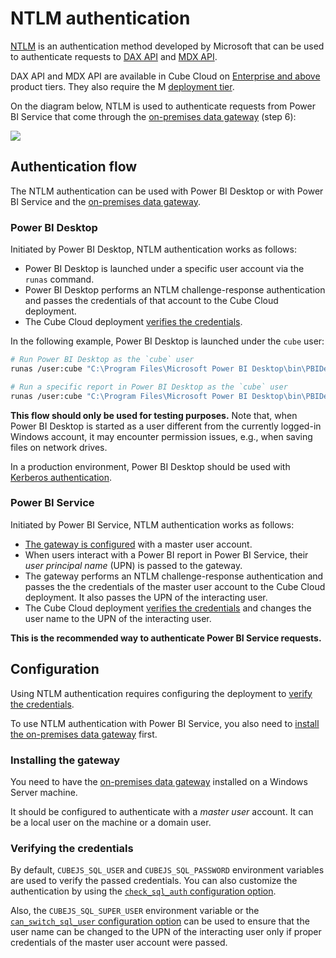 # NTLM authentication

[NTLM][link-ntlm] is an authentication method developed by Microsoft that can be used to
authenticate requests to [DAX API][ref-dax-api] and [MDX API][ref-mdx-api].

<SuccessBox>

DAX API and MDX API are available in Cube Cloud on [Enterprise and above](https://cube.dev/pricing) product tiers.
They also require the M [deployment tier](/product/deployment/cloud/pricing#deployment-tiers).

</SuccessBox>

On the diagram below, NTLM is used to authenticate requests from Power BI Service that
come through the [on-premises data gateway][link-power-bi-opdg] (step 6):

![](https://ucarecdn.com/174dc60b-dee0-405c-987f-4f1afb44afce/)

## Authentication flow

The NTLM authentication can be used with Power BI Desktop or with Power BI Service and
the [on-premises data gateway][link-power-bi-opdg].

### Power BI Desktop

Initiated by Power BI Desktop, NTLM authentication works as follows:

* Power BI Desktop is launched under a specific user account via the `runas` command.
* Power BI Desktop performs an NTLM challenge-response authentication and passes the
credentials of that account to the Cube Cloud deployment.
* The Cube Cloud deployment [verifies the credentials](#verifying-the-credentials).

In the following example, Power BI Desktop is launched under the `cube` user:

```bash
# Run Power BI Desktop as the `cube` user
runas /user:cube "C:\Program Files\Microsoft Power BI Desktop\bin\PBIDesktop.exe"

# Run a specific report in Power BI Desktop as the `cube` user 
runas /user:cube "C:\Program Files\Microsoft Power BI Desktop\bin\PBIDesktop.exe \"C:\Users\Administrator\Desktop\Dashboard.pbix\""
```

__This flow should only be used for testing purposes.__ Note that, when Power BI Desktop
is started as a user different from the currently logged-in Windows account, it may
encounter permission issues, e.g., when saving files on network drives.

In a production environment, Power BI Desktop should be used with [Kerberos
authentication][ref-kerberos].

### Power BI Service

Initiated by Power BI Service, NTLM authentication works as follows:

* [The gateway is configured](#installing-the-gateway) with a master user account.
* When users interact with a Power BI report in Power BI Service, their _user principal
name_ (UPN) is passed to the gateway.
* The gateway performs an NTLM challenge-response authentication and passes the the
credentials of the master user account to the Cube Cloud deployment. It also passes the
UPN of the interacting user.
* The Cube Cloud deployment [verifies the credentials](#verifying-the-credentials) and
changes the user name to the UPN of the interacting user.

__This is the recommended way to authenticate Power BI Service requests.__

## Configuration

Using NTLM authentication requires configuring the deployment to [verify the
credentials](#verifying-the-credentials).

To use NTLM authentication with Power BI Service, you also need to [install the on-premises
data gateway](#installing-the-gateway) first.

### Installing the gateway

You need to have the [on-premises data gateway][link-power-bi-opdg] installed
on a Windows Server machine.

It should be configured to authenticate with a _master user_ account. It can be a
local user on the machine or a domain user.

### Verifying the credentials

By default, `CUBEJS_SQL_USER` and `CUBEJS_SQL_PASSWORD` environment variables are used
to verify the passed credentials. You can also customize the authentication by using the
[`check_sql_auth` configuration option][ref-config-check-sql-auth].

Also, the `CUBEJS_SQL_SUPER_USER` environment variable or the [`can_switch_sql_user`
configuration option][ref-config-can-switch-sql-user] can be used to ensure that the
user name can be changed to the UPN of the interacting user only if proper credentials
of the master user account were passed.


[link-ntlm]: https://en.wikipedia.org/wiki/NTLM
[ref-dax-api]: /product/apis-integrations/dax-api
[ref-mdx-api]: /product/apis-integrations/mdx-api
[link-power-bi-opdg]: https://learn.microsoft.com/en-us/power-bi/connect-data/service-gateway-onprem
[ref-kerberos]: /product/auth/methods/kerberos
[ref-config-check-sql-auth]: /reference/configuration/config#check_sql_auth
[ref-config-can-switch-sql-user]: /reference/configuration/config#can_switch_sql_user
